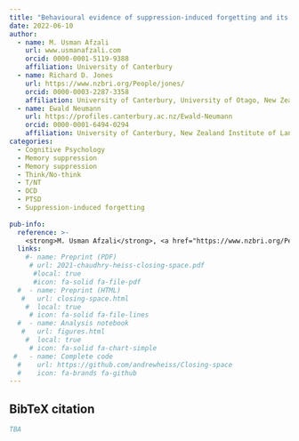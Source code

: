 ```yaml
---
title: "Behavioural evidence of suppression-induced forgetting and its interaction with psychological traits"
date: 2022-06-10
author:
  - name: M. Usman Afzali
    url: www.usmanafzali.com
    orcid: 0000-0001-5119-9388
    affiliation: University of Canterbury
  - name: Richard D. Jones
    url: https://www.nzbri.org/People/jones/
    orcid: 0000-0003-2287-3358
    affiliation: University of Canterbury, University of Otago, New Zealand Brain Research Institute
  - name: Ewald Neumann
    url: https://profiles.canterbury.ac.nz/Ewald-Neumann
    orcid: 0000-0001-6494-0294
    affiliation: University of Canterbury, New Zealand Institute of Language, Brain, and Behaviour        
categories:
  - Cognitive Psychology
  - Memory suppression
  - Memory suppression
  - Think/No-think
  - T/NT
  - OCD
  - PTSD
  - Suppression-induced forgetting
  
pub-info:
  reference: >-
    <strong>M. Usman Afzali</strong>, <a href="https://www.nzbri.org/People/jones/">Richard D. Jones</a>, <a href="https://profiles.canterbury.ac.nz/Ewald-Neumann">Ewald Neumann</a>. Behavioural evidence of suppression-induced forgetting and its interaction with psychological traits.
  links:
    #- name: Preprint (PDF)
     # url: 2021-chaudhry-heiss-closing-space.pdf
      #local: true
      #icon: fa-solid fa-file-pdf
  #  - name: Preprint (HTML)
   #   url: closing-space.html
    #  local: true
     # icon: fa-solid fa-file-lines
  #  - name: Analysis notebook
   #   url: figures.html
    #  local: true
     # icon: fa-solid fa-chart-simple
 #   - name: Complete code
  #    url: https://github.com/andrewheiss/Closing-space
  #    icon: fa-brands fa-github
---
```


## BibTeX citation

```bibtex
TBA
```
